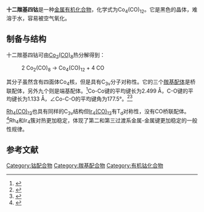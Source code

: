 {{Chembox
| ImageFile =  Tetrarhodium-dodecacarbonyl-from-xtal-173K-3D-balls-A.png
| ImageSize =
| ImageAlt =
| IUPACName = 
| OtherNames = 十二羰基合四钴
|Section1={{Chembox Identifiers
| CASNo = 17786-31-1
| PubChem = 
| SMILES = [Co-2]1235(C#[O+])(C#[O+])C(=O)[Co-2]246(C#[O+])(C#[O+])C(=O)[Co-2]34(C#[O+])(C#[O+])(C1=O)[Co-3]56(C#[O+])(C#[O+])C#[O+]}}
|Section2={{Chembox Properties
| Formula = Co<sub>4</sub>(CO)<sub>12</sub>
| MolarMass = 571.858 g/mol
| Appearance = 黑色晶体
| Density = 2.09 g/cm<sup>3</sup>
| MeltingPt = {{convert|60|C|K}}（分解）
| BoilingPt = 
| Solubility = }}
|Section3={{Chembox Hazards
| MainHazards = 
| FlashPt = 
| AutoignitionPt = }}
}}
'''十二羰基四钴'''是一种[[金属有机化合物|金属有机化合物]]，化学式为Co<sub>4</sub>(CO)<sub>12</sub>。它是黑色的晶体，难溶于水，容易被空气氧化。

==制备与结构==
十二羰基四钴可由[[八羰基二钴|Co<sub>2</sub>(CO)<sub>8</sub>]]热分解得到：
:2 Co<sub>2</sub>(CO)<sub>8</sub>   →   Co<sub>4</sub>(CO)<sub>12</sub>  +  4 CO

其分子虽然含有四面体Co<sub>4</sub>核，但是具有C<sub>3v</sub>分子对称性。它的三个[[羰基|羰基]][[配体|配体]]是桥联配体，另外九个则是端基配体。<ref>{{cite journal | author = Chini, P.| title = The closed metal carbonyl clusters | journal = [[Inorganica_Chimica_Acta|Inorganica Chimica Acta]] | year = 1968 | pages = 31–51| doi = 10.1016/0073-8085(68)80013-0}}</ref>Co-Co键的平均键长为2.499 Å，C-O键的平均键长为1.133 Å，∠Co-C-O的平均键角为177.5°。<ref>{{cite journal |author1=Farrugia, L. J. |author2=Braga, D. |author3=Grepioni, F. | title = A structure redetermination of  Co<sub>4</sub>(CO)<sub>12</sub>: evidence for dynamic disorder and the pathway of metal atom migration in the crystalline phase  | journal = [[Journal_of_Organometallic_Chemistry|Journal of Organometallic Chemistry]] | year = 1999 | pages = 60–66| doi = 10.1016/S0022-328X(98)00879-1}}</ref><ref>{{cite journal | author = Corradini, P.| title =  Structure of tetracobaltdodecarbonyl  | journal = [[Journal_of_Chemical_Physics|Journal of Chemical Physics]] | year = 1959 | pages = 1676–1677 | doi = 10.1063/1.1730674}}</ref>

[[十二羰基四铑|Rh<sub>4</sub>(CO)<sub>12</sub>]]也具有同样的C<sub>3v</sub>结构但[[十二羰基四铱|Ir<sub>4</sub>(CO)<sub>12</sub>]]有T<sub>d</sub>对称性，没有CO桥联配体。<ref>{{cite journal | author = Wei, C. H. | title = Structural analyses of tetracobalt dodecacarbonyl and tetrarhodium dodecacarbonyl. Crystallographic treatments of a disordered structure and a twinned composite. |journal = [[Inorganic_Chemistry_(journal)|Inorganic Chemistry]] | year = 1969 | pages = 2384–2397| doi = 10.1021/ic50081a030}}</ref>Rh<sub>4</sub>和Ir<sub>4</sub>簇对热更加稳定，体现了第二和第三过渡系金属-金属键更加稳定的一般性规律。

==参考文献==
<references />

[[Category:钴配合物|Category:钴配合物]]
[[Category:羰基配合物|Category:羰基配合物]]
[[Category:有机钴化合物|Category:有机钴化合物]]